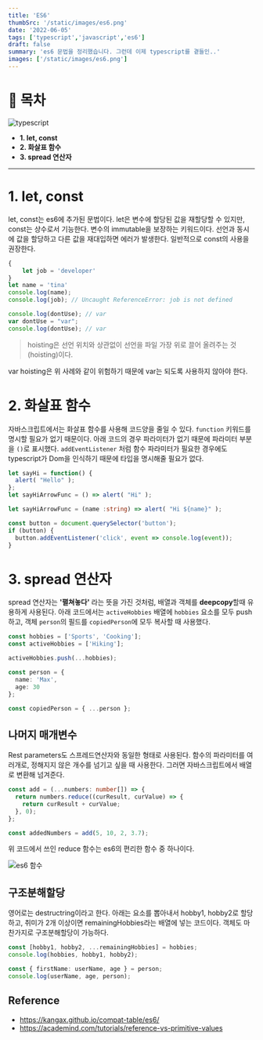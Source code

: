 ```yaml
---
title: 'ES6'
thumbSrc: '/static/images/es6.png'
date: '2022-06-05'
tags: ['typescript','javascript','es6']
draft: false
summary: 'es6 문법을 정리했습니다. 그런데 이제 typescript를 곁들인..'
images: ['/static/images/es6.png']
---
```


# 📌 목차

![typescript](/static/images/typescript.webp)

- **1. let, const**
- **2. 화살표 함수**
- **3. spread 연산자**

---

# 1. let, const

let, const는 es6에 추가된 문법이다. let은 변수에 할당된 값을 재할당할 수 있지만, const는 상수로서 기능한다. 변수의 immutable을 보장하는 키워드이다. 
선언과 동시에 값을 할당하고 다른 값을 재대입하면 에러가 발생한다. 일반적으로 const의 사용을 권장한다.

```javascript
{
    let job = 'developer'
}
let name = 'tina'
console.log(name);
console.log(job); // Uncaught ReferenceError: job is not defined

console.log(dontUse); // var
var dontUse = "var";
console.log(dontUse); // var
```
> hoisting은 선언 위치와 상관없이 선언을 파일 가장 위로 끌어 올려주는 것(hoisting)이다. 

var hoisting은 위 사례와 같이 위험하기 때문에 var는 되도록 사용하지 않아야 한다.

# 2. 화살표 함수
자바스크립트에서는 화살표 함수를 사용해 코드양을 줄일 수 있다. `function` 키워드를 명시할 필요가 없기 때문이다. 
아래 코드의 경우 파라미터가 없기 때문에 파라미터 부분을 `()`로 표시했다. 
`addEventListener` 처럼 함수 파라미터가 필요한 경우에도 typescript가 Dom을 인식하기 때문에 타입을 명시해줄 필요가 없다. 
```typescript
let sayHi = function() {
  alert( "Hello" );
};
let sayHiArrowFunc = () => alert( "Hi" );

let sayHiArrowFunc = (name :string) => alert( "Hi ${name}" );
```
```typescript
const button = document.querySelector('button');
if (button) {
  button.addEventListener('click', event => console.log(event));
}
```

# 3. spread 연산자
spread 연산자는 **'펼쳐놓다'** 라는 뜻을 가진 것처럼, 배열과 객체를 **deepcopy**할때 유용하게 사용된다. 
아래 코드에서는 `activeHobbies` 배열에 `hobbies` 요소를 모두 push하고, 객체 `person`의 필드를 `copiedPerson`에 모두 복사할 때 사용했다.

```typescript
const hobbies = ['Sports', 'Cooking'];
const activeHobbies = ['Hiking'];

activeHobbies.push(...hobbies);

const person = {
  name: 'Max',
  age: 30
};

const copiedPerson = { ...person };
```

## 나머지 매개변수
Rest parameters도 스프레드연산자와 동일한 형태로 사용된다. 함수의 파라미터를 여러개로, 정해지지 않은 개수를 넘기고 싶을 때 사용한다.
그러면 자바스크립트에서 배열로 변환해 넘겨준다.

```typescript
const add = (...numbers: number[]) => {
  return numbers.reduce((curResult, curValue) => {
    return curResult + curValue;
  }, 0);
};

const addedNumbers = add(5, 10, 2, 3.7);
```

위 코드에서 쓰인 reduce 함수는 es6의 편리한 함수 중 하나이다.  

![es6 함수](/static/images/es6_function.png)

## 구조분해할당
영어로는 destructring이라고 한다. 
아래는 요소를 뽑아내서 hobby1, hobby2로 할당하고, 취미가 2개 이상이면 remainingHobbies라는 배열에 넣는 코드이다. 
객체도 마찬가지로 구조분해할당이 가능하다. 

```typescript
const [hobby1, hobby2, ...remainingHobbies] = hobbies;
console.log(hobbies, hobby1, hobby2);

const { firstName: userName, age } = person;
console.log(userName, age, person);
```

## Reference
- https://kangax.github.io/compat-table/es6/
- https://academind.com/tutorials/reference-vs-primitive-values
